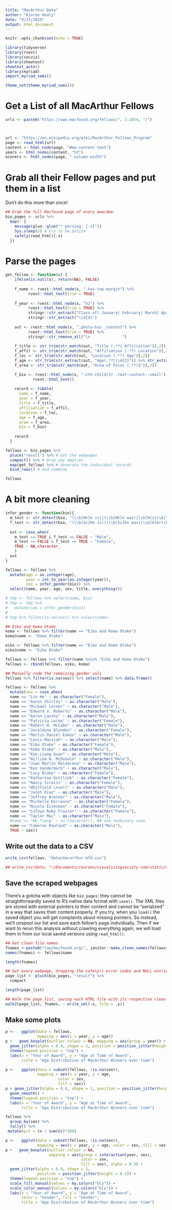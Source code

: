 ```yaml
---
title: "MacArthur Data"
author: "Kieran Healy"
date: "9/27/2019"
output: html_document
---
```


```r
knitr::opts_chunk$set(echo = TRUE)
```

```r
library(tidyverse)
library(rvest)
library(socviz)
library(showtext)
showtext_auto()
library(myriad)
import_myriad_semi()

theme_set(theme_myriad_semi())
```

# Get a List of all MacArthur Fellows 

```r

urls <- paste0("https://www.macfound.org/fellows/", 1:1054, "/")



url <- "https://en.wikipedia.org/wiki/MacArthur_Fellows_Program"
page <- read_html(url) 
content <- html_node(page, "#mw-content-text")
years <- html_nodes(content, "h3")
winners <- html_nodes(page, ".column-width")
```

# Grab all their Fellow pages and put them in a list

Don't do this more than once! 

```r

## Grab the full Macfound page of every awardee. 
bio_pages <- urls %>% 
  map(~ {
    message(glue::glue("* parsing: {.x}"))
    Sys.sleep(5) # try to be polite
    safely(read_html)(.x)
  })

```


# Parse the pages


```r
get_fellow <- function(x) {
    ifelse(is.null(x), return(NA), FALSE)
  
    f_name <- rvest::html_node(x, ".has-top-margin") %>%
          rvest::html_text(trim = TRUE)
      
    f_year <- rvest::html_node(x, "h2") %>%
          rvest::html_text(trim = TRUE) %>%
          stringr::str_extract("Class of( January| February| March| April| May| June| July| August| September| October| November| December)?\\s+\\d{4}") %>%
          stringr::str_extract("\\d{4}")
  
    out <- rvest::html_node(x, ".photo-bio__content") %>%
          rvest::html_text(trim = TRUE) %>%
          stringr::str_remove_all("\n              ")
        
    f_title <- str_trim(str_match(out, "Title (.*?) Affiliation")[,2])
    f_affil <- str_trim(str_match(out, "Affiliation (.*?) Location")[,2])
    f_loc <- str_trim(str_match(out, "Location (.*?) Age")[,2])
    f_age <- str_trim(str_extract(out, "Age(.*?)\\d{2}")) %>% str_extract("\\d{2}")
    f_area <- str_trim(str_match(out, "Area of Focus (.*?)$")[,2])

    f_bio <- rvest::html_node(x, ":nth-child(3) .text-content--small") %>%
            rvest::html_text()     
    
    record <- tibble(
      name = f_name,
      year = f_year,
      title = f_title,
      affiliation = f_affil,
      location = f_loc,
      age = f_age,
      area = f_area,
      bio = f_bio)
    
    record
  }

```

```r

fellows <- bio_pages %>% 
  pluck("result") %>% # Get the webpages
  compact() %>% # Drop any empties
  map(get_fellow) %>% # Generate the individual records
  bind_rows() # and combine

fellows

```

# A bit more cleaning

```r

infer_gender <- function(bio){
  m_test <- str_detect(bio, "(\\b[Hh]e is)|(\\b[Hh]e was)|\\b[H]is\\b|\\b([Hh]e joined)|(\\b[Hh]e has)|\\b[Hh]e explore|\\b[Hh]e also|\\b[Hh]e produced|\\b[Hh]e founded|\\b[Hh]e worked|\\b[Hh]is work|\\b[Hh]is research")
  f_test <- str_detect(bio, "(\\b[Ss]he is)|(\\b[Ss]he was)|\\b[H]er\\b|\\b([Ss]he joined)|(\\b[Ss]he has)|\\b[Ss]he explore|\\b[Ss]he also|\\b[Ss]he produced|\\b[Ss]he founded|\\b[Ss]he worked|\\b[Hh]er work|\\b[Hh]er research")
  
  out <- case_when(
    m_test == TRUE & f_test == FALSE ~ "Male", 
    m_test == FALSE & f_test == TRUE ~ "Female",
    TRUE ~ NA_character_
    )
  out
}

fellows <- fellows %>%
  mutate(age = as.integer(age),
         year = int_to_year(as.integer(year)),
         sex = infer_gender(bio)) %>%
  select(name, year, age, sex, title, everything())

# tmp <- fellows %>% select(name, bio)
# tmp <- tmp %>%
#   mutate(sex = infer_gender(bio)) 
# 
# tmp %>% filter(is.na(sex)) %>% select(name)

## Eiko and Koma Otake
koma <- fellows %>% filter(name == "Eiko and Koma Otake")
koma$name <- "Koma Otake"

eiko <- fellows %>% filter(name == "Eiko and Koma Otake")
eiko$name <- "Eiko Otake"

fellows <- fellows %>% filter(name %nin% "Eiko and Koma Otake")
fellows <- rbind(fellows, eiko, koma)

## Manually code the remaining gender vals
fellows %>% filter(is.na(sex)) %>% select(name) %>% data.frame()

fellows <- fellows %>%
  mutate(sex = case_when(
  name == "Lin He" ~ as.character("Female"),
  name == "Aaron Shirley" ~ as.character("Male"),
  name == "Michael Lerner" ~ as.character("Male"),
  name == "Edward V. Roberts" ~ as.character("Male"),
  name == "Aaron Lansky" ~ as.character("Male"),
  name == "Patricia Locke" ~ as.character("Female"),
  name == "Robert H. McCabe" ~ as.character("Male"),
  name == "Jeraldyne Blunden" ~ as.character("Female"),
  name == "Martin Daniel Eakes" ~ as.character("Male"),
  name == "Louis Massiah" ~ as.character("Male"),
  name == "Eiko Otake" ~ as.character("Female"),
  name == "Koma Otake" ~ as.character("Male"),
  name == "Kun-Liang Guan" ~ as.character("Male"),
  name == "William W. McDonald" ~ as.character("Male"),
  name == "Juan Martin Maldacena" ~ as.character("Male"),
  name == "Ken Vandermark" ~ as.character("Male"),
  name == "Lucy Blake" ~ as.character("Female"),
  name == "Katherine Gottlieb" ~ as.character("Female"),
  name == "Nancy Siraisi" ~ as.character("Female"),
  name == "Whitfield Lovell" ~ as.character("Male"),
  name == "Junot Díaz" ~ as.character("Male"),
  name == "Jeffrey Brenner" ~ as.character("Male"),
  name == "Michelle Dorrance" ~ as.character("Female"),
  name == "Nicole Eisenman" ~ as.character("Female"),
  name == "LaToya Ruby Frazier" ~ as.character("Female"),
  name == "Taylor Mac" ~ as.character("Male"),
  #name == "Wu Tsang" ~ as.character(), ## one nonbinary case
  name == "Cameron Rowland" ~ as.character("Male"),
  TRUE ~ sex))

```

## Write out the data to a CSV

```r
write_csv(fellows, "data/macarthur-mfd.csv")

## write_csv(data, "~/Documents/courses/visualizingsociety.com/static/data/macarthur.csv")

```

## Save the scraped webpages

There's a gotcha with objects like `bio_pages`: they cannot be straightforwardly saved to R's native data format with `save()`. The XML files are stored with external pointers to their content and cannot be "serialized" in a way that saves their content properly. If you try, when you `load()` the saved object you will get complaints about missing pointers. So instead, we'll unspool our list and  save each fellow's page individually. Then if we want to rerun this analysis without crawling everything again, we will load them in from our local saved versions using `read_html()`.

```r
## Get clean file names
fnames <-paste0("raw/macfound.org/", janitor::make_clean_names(fellows$name),".html") 
names(fnames) <- fellows$name   

length(fnames)

## Get every webpage, dropping the safely() error codes and NULL entries
page_list <- pluck(bio_pages, "result") %>% 
  compact

length(page_list)

## Walk the page_list, saving each HTML file with its respective clean file name
walk2(page_list, fnames, ~ write_xml(.x, file = .y))

```



## Make some plots
  
```r

p <-   ggplot(data = fellows, 
              mapping = aes(x = year, y = age)) 
p +   geom_boxplot(outlier.colour = NA, mapping = aes(group = year)) + 
  geom_jitter(alpha = 0.4, shape = 1, position = position_jitter(height = 0.2)) + 
  theme(legend.position = "top") +
  labs(x = "Year of Award", y = "Age at Time of Award", 
       title = "Age Distribution of MacArthur Winners over time")

p <-   ggplot(data = subset(fellows, !is.na(sex)), 
              mapping = aes(x = year, y = age, 
                       color = sex,
                       fill = sex)) 
p + geom_jitter(alpha = 0.8, shape = 1, position = position_jitter(height = 0.2)) + 
  geom_smooth() +
  theme(legend.position = "top") +
  labs(x = "Year of Award", y = "Age at Time of Award", 
       title = "Age Distribution of MacArthur Winners over time")

fellows %>%
  group_by(sex) %>%
  tally() %>%
 mutate(pct = (n / sum(n))*100)

p <-   ggplot(data = subset(fellows, !is.na(sex)), 
              mapping = aes(x = year, y = age, color = sex, fill = sex)) 
p +   geom_boxplot(outlier.colour = NA, 
                   mapping = aes(group = interaction(year, sex), 
                                 color = sex,
                                 fill = sex), alpha = 0.3) + 
  geom_jitter(alpha = 0.4, shape = 1, 
              position = position_jitter(height = 0.2)) + 
  theme(legend.position = "top") +
  scale_fill_manual(values = my.colors("bly")) + 
  scale_color_manual(values = my.colors("bly")) +
  labs(x = "Year of Award", y = "Age at Time of Award", 
       color = "Gender", fill = "Gender",
       title = "Age Distribution of MacArthur Winners over time")


```

